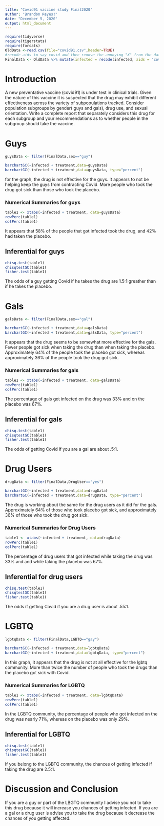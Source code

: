 ```yaml
---
title: "Covid91 vaccine study Final2020"
author: "Brandon Reyes!"
date: "December 5, 2020"
output: html_document
---
```


```r
require(tidyverse)
require(tigerstats)
require(forcats)
OldData <-read.csv(file="covid91.csv",header=TRUE)
#recode aids to say covid and then remove the annoying "X" from the dataframe
FinalData <- OldData %>% mutate(infected = recode(infected, aids = "covid", none = "OK" )) %>% select(-one_of("X"))
```

# Introduction

<!--In this section you explain what you are trying to show.  Where did the data come from?  What is the research or other question you are trying to answer?.  If you skimp in this section expect to be marked down in your grade. Paint a picture of the project a couple of paragraphs is expected!-->

A new  preventative vaccine (covid91) is under test in clinical trials. Given the nature of this vaccine it is suspected that the drug may exhibit different effectiveness across the variety of subpopulations tracked. Consider population subgroups by gender( guys and gals), drug use, and sexual orientation. Write a complete report that separately considers this drug for each subgroup and your recommendations as to whether people in the subgroup should take the vaccine.

# Guys
```r
guysData <- filter(FinalData,sex=="guy")
```

```r
barchartGC(~infected + treatment,data=guysData)
barchartGC(~infected + treatment,data=guysData, type="percent")

```
  
for the graph, the drug is not effective for the guys. It appears to not be helping keep the guys from contracting Covid. More people who took the drug got sick than those who took the placebo.

### Numerical Summaries for guys 

```r
table1 <- xtabs(~infected + treatment, data=guysData)
rowPerc(table1)
colPerc(table1)
```

It appears that 58% of the people that got infected took the drug, and 42% had taken the placebo.

## Inferential for guys

```r
chisq.test(table1)
chisqtestGC(table1)
fisher.test(table1)
```

The odds of a guy getting Covid if he takes the drug are 1.5:1 greather than if he takes the placebo. 
<!--Decide on your methods:  use "variable analysis" or other appropriate descriptors.  Make sure to choose at least one graphical method and at least one numerical method. Discuss what data manipulations may be needed for example subsetting or other binning procedures and what sort of graphical displays and inferential tools will be used!-->


# Gals
```r
galsData <- filter(FinalData,sex=="gal")
```
```r
barchartGC(~infected + treatment,data=galsData)
barchartGC(~infected + treatment,data=galsData, type="percent")

```
  
It appears that the drug seems to be somewhat more effective for the gals. Fewer people got sick when taking the drug than when taking the placebo. Approximately 64% of the people took the placebo got sick, whereas approximately 36% of the people took the drug got sick.

### Numerical Summaries for gals  

```r
table1 <- xtabs(~infected + treatment, data=galsData)
rowPerc(table1)
colPerc(table1)
```

The percentage of gals got infected on the drug was 33% and on the placebo was 67%. 

## Inferential for gals 

```r
chisq.test(table1)
chisqtestGC(table1)
fisher.test(table1)
```

The odds of getting Covid if you are a gal are about .5:1.
<!--Divide this section into two sub-sections:  One for your descriptive  results and one for your inferential results.!-->

# Drug Users
```r
drugData <- filter(FinalData,DrugUser=="yes")
```

```r
barchartGC(~infected + treatment,data=drugData)
barchartGC(~infected + treatment,data=drugData, type="percent")

```

The drug is working about the same for the drug users as it did for the gals. Approximately 64% of those who took placebo got sick, and approximately 36% of those who took the drug got sick.

### Numerical Summaries for Drug Users 

```r
table1 <- xtabs(~infected + treatment, data=drugData)
rowPerc(table1)
colPerc(table1)
```

The percentage of drug users that got infected while taking the drug was 33% and and while taking the placebo was 67%.

## Inferential for drug users  

```r
chisq.test(table1)
chisqtestGC(table1)
fisher.test(table1)
```

The odds if getting Covid if you are a drug user is about .55:1.

# LGBTQ
```r
lgbtqData <- filter(FinalData,LGBTQ=="gay")
```
```r
barchartGC(~infected + treatment,data=lgbtqData)
barchartGC(~infected + treatment,data=lgbtqData, type="percent")

```
  
In this graph, it appears that the drug is not at all effective for the lgbtq community. More than twice the number of people who took the drugs than the placebo got sick with Covid.

### Numerical Summaries for LGBTQ 

```r
table1 <- xtabs(~infected + treatment, data=lgbtqData)
rowPerc(table1)
colPerc(table1)
```

In the LGBTQ community, the percentage of people who got infected on the drug was nearly 71%, whereas on the placebo was only 29%.

## Inferential for LGBTQ  

```r
chisq.test(table1)
chisqtestGC(table1)
fisher.test(table1)
```

If you belong to the LGBTQ community, the chances of getting infected if taking the drug are 2.5:1.

# Discussion and Conclusion 

If you are a guy or part of the LBGTQ community I advise you not to take this drug because it will increase you chances of getting infected. If you are a gal or a drug user is advise you to take the drug because it decrease the chances of you getting affected.

<!--Discussion and conclusion here.  If you found a relationship be sure to consider whether the relationship occurs because one of the variavbles causes the other, or whether they perhasps are related for some other reason.  Watch the chapter 6 videos from the GeorgeTown videos collection.!-->
